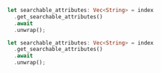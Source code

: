 <CodeGroup>

```rust Rust
let searchable_attributes: Vec<String> = index
  .get_searchable_attributes()
  .await
  .unwrap();
```

```rust Rust
let searchable_attributes: Vec<String> = index
  .get_searchable_attributes()
  .await
  .unwrap();
```
</CodeGroup>